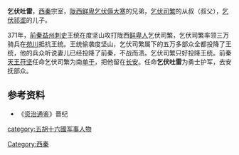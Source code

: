 '''乞伏吐雷'''，[[西秦|西秦]]宗室，[[陇西鲜卑|陇西鲜卑]][[乞伏傉大寒|乞伏傉大寒]]的兄弟，[[乞伏司繁|乞伏司繁]]的从叔（叔父），[[乞伏祁埿|乞伏祁埿]]的儿子。

371年，[[前秦|前秦]][[益州|益州]][[刺史|刺史]]王统在度坚山攻打陇西[[鲜卑人|鲜卑人]]乞伏司繁，乞伏司繁率领三万骑兵在[[苑川|苑川]]抵抗王统。王统偷袭度坚山，乞伏司繁属下的五万多部众全都投降了王统，他的兵众听说妻儿已经投降了前秦，不战而溃。乞伏司繁只好投降王统。前秦[[天王|天王]][[苻坚|苻坚]]任命乞伏司繁为南[[单于|单于]]，把他留在[[长安|长安]]。任命'''乞伏吐雷'''为勇士护军，去安抚部众。

==参考资料==
*《[[资治通鉴|资治通鉴]]》晋纪
{{DEFAULTSORT:Q}}
[[Category:西秦|Category:西秦]]
[[category:五胡十六國军事人物|category:五胡十六國军事人物]]